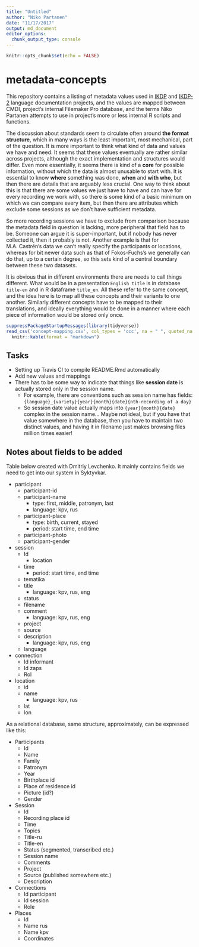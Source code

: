 ```yaml
---
title: "Untitled"
author: "Niko Partanen"
date: "11/17/2017"
output: md_document
editor_options: 
  chunk_output_type: console
---
```


```r
knitr::opts_chunk$set(echo = FALSE)
```


# metadata-concepts

This repository contains a listing of metadata values used in [IKDP](https://github.com/langdoc/IKDP) and [IKDP-2](https://github.com/langdoc/IKDP-2) language documentation projects, and the values are mapped between CMDI, project's internal Filemaker Pro database, and the terms Niko Partanen attempts to use in project's more or less internal R scripts and functions.

The discussion about standards seem to circulate often around **the format structure**, which in many ways is the least important, most mechanical, part of the question. It is more important to think what kind of data and values we have and need. It seems that these values eventually are rather similar across projects, although the exact implementation and structures would differ. Even more essentially, it seems there is kind of a **core** for possible information, without which the data is almost unusable to start with. It is essential to know **where** something was done, **when** and **with who**, but then there are details that are arguably less crucial. One way to think about this is that there are some values we just have to have and can have for every recording we work with, so there is some kind of a basic minimum on which we can compare every item, but then there are attributes which exclude some sessions as we don't have sufficient metadata.

So more recording sessions we have to exclude from comparison because the metadata field in question is lacking, more peripheral that field has to be. Someone can argue it is super-important, but if nobody has never collected it, then it probably is not. Another example is that for M.A. Castrén's data we can't really specify the participants or locations, whereas for bit newer data such as that of Fokos-Fuchs's we generally can do that, up to a certain degree, so this sets kind of a central boundary between these two datasets.

It is obvious that in different environments there are needs to call things different. What would be in a presentation `English title` is in database `title-en` and in R dataframe `title_en`. All these refer to the same concept, and the idea here is to map all these concepts and their variants to one another. Similarly different concepts have to be mapped to their translations, and ideally everything would be done in a manner where each piece of information would be stored only once.

```r
suppressPackageStartupMessages(library(tidyverse))
read_csv('concept-mapping.csv', col_types = 'ccc', na = " ", quoted_na = TRUE) %>%
  knitr::kable(format = "markdown")
```

## Tasks

- Setting up Travis CI to compile README.Rmd automatically
- Add new values and mappings
- There has to be some way to indicate that things like **session date** is actually stored only in the session name.
    - For example, there are conventions such as session name has fields: `{language}_{variety}{year}{month}{date}{nth-recording of a day}`
    - So session date value actually maps into `{year}{month}{date}` complex in the session name… Maybe not ideal, but if you have that value somewhere in the database, then you have to maintain two distinct values, and having it in filename just makes browsing files million times easier!

## Notes about fields to be added

Table below created with Dmitriy Levchenko. It mainly contains fields we need to get into our system in Syktyvkar.

- participant
    - participant-id
    - participant-name
        - type: first, middle, patronym, last
        - language: kpv, rus
    - participant-place
        - type: birth, current, stayed
        - period: start time, end time
    - participant-photo
    - participant-gender
- session
    - Id
        - location
    - time
        - period: start time, end time
    - tematika
    - title
        - language: kpv, rus, eng
    - status
    - filename
    - comment
        - language: kpv, rus, eng
    - project
    - source
    - description
        - language: kpv, rus, eng
    - language
- connection
    - Id informant
    - Id zaps
    - Rol
- location
    - id
    - name
        - language: kpv, rus
    - lat
    - lon

As a relational database, same structure, approximately, can be expressed like this:

- Participants
    - Id
    - Name
    - Family
    - Patronym
    - Year
    - Birthplace id
    - Place of residence id
    - Picture (id?)
    - Gender
- Session
    - Id
    - Recording place id
    - Time
    - Topics
    - Title-ru
    - Title-en
    - Status (segmented, transcribed etc.)
    - Session name
    - Comments
    - Project
    - Source (published somewhere etc.)
    - Description
- Connections
    - Id participant
    - Id session
    - Role
- Places
    - Id
    - Name rus
    - Name kpv
    - Coordinates

